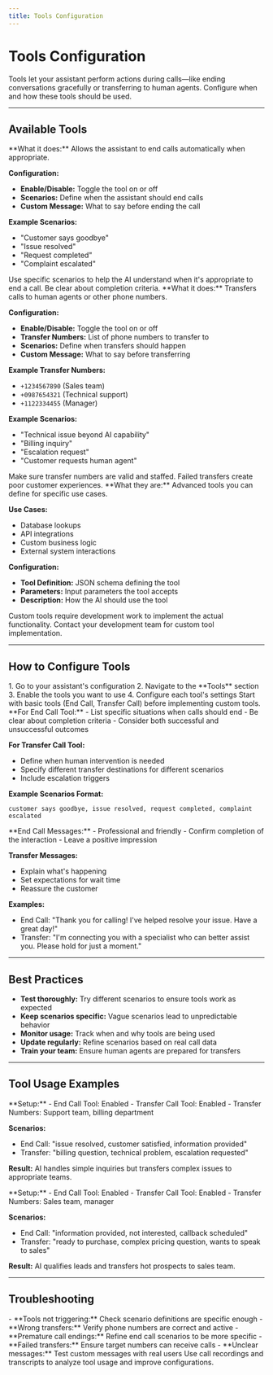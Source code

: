 ```yaml
---
title: Tools Configuration
---
```


# Tools Configuration

<Callout type="info">
Tools let your assistant perform actions during calls—like ending conversations gracefully or transferring to human agents. Configure when and how these tools should be used.
</Callout>

---

## Available Tools

<Accordion title="End Call Tool">
**What it does:** Allows the assistant to end calls automatically when appropriate.

**Configuration:**
- **Enable/Disable:** Toggle the tool on or off
- **Scenarios:** Define when the assistant should end calls
- **Custom Message:** What to say before ending the call

**Example Scenarios:**
- "Customer says goodbye"
- "Issue resolved"
- "Request completed"
- "Complaint escalated"

<Callout type="tip">
Use specific scenarios to help the AI understand when it's appropriate to end a call. Be clear about completion criteria.
</Callout>
</Accordion>

<Accordion title="Transfer Call Tool">
**What it does:** Transfers calls to human agents or other phone numbers.

**Configuration:**
- **Enable/Disable:** Toggle the tool on or off
- **Transfer Numbers:** List of phone numbers to transfer to
- **Scenarios:** Define when transfers should happen
- **Custom Message:** What to say before transferring

**Example Transfer Numbers:**
- `+1234567890` (Sales team)
- `+0987654321` (Technical support)
- `+1122334455` (Manager)

**Example Scenarios:**
- "Technical issue beyond AI capability"
- "Billing inquiry"
- "Escalation request"
- "Customer requests human agent"

<Callout type="warning">
Make sure transfer numbers are valid and staffed. Failed transfers create poor customer experiences.
</Callout>
</Accordion>

<Accordion title="Custom Tools">
**What they are:** Advanced tools you can define for specific use cases.

**Use Cases:**
- Database lookups
- API integrations
- Custom business logic
- External system interactions

**Configuration:**
- **Tool Definition:** JSON schema defining the tool
- **Parameters:** Input parameters the tool accepts
- **Description:** How the AI should use the tool

<Callout type="note">
Custom tools require development work to implement the actual functionality. Contact your development team for custom tool implementation.
</Callout>
</Accordion>

---

## How to Configure Tools

<Accordion title="Step 1: Enable Tools">
1. Go to your assistant's configuration
2. Navigate to the **Tools** section
3. Enable the tools you want to use
4. Configure each tool's settings

<Callout type="tip">
Start with basic tools (End Call, Transfer Call) before implementing custom tools.
</Callout>
</Accordion>

<Accordion title="Step 2: Define Scenarios">
**For End Call Tool:**
- List specific situations when calls should end
- Be clear about completion criteria
- Consider both successful and unsuccessful outcomes

**For Transfer Call Tool:**
- Define when human intervention is needed
- Specify different transfer destinations for different scenarios
- Include escalation triggers

**Example Scenarios Format:**
```
customer says goodbye, issue resolved, request completed, complaint escalated
```
</Accordion>

<Accordion title="Step 3: Set Custom Messages">
**End Call Messages:**
- Professional and friendly
- Confirm completion of the interaction
- Leave a positive impression

**Transfer Messages:**
- Explain what's happening
- Set expectations for wait time
- Reassure the customer

**Examples:**
- End Call: "Thank you for calling! I've helped resolve your issue. Have a great day!"
- Transfer: "I'm connecting you with a specialist who can better assist you. Please hold for just a moment."
</Accordion>

---

## Best Practices

- **Test thoroughly:** Try different scenarios to ensure tools work as expected
- **Keep scenarios specific:** Vague scenarios lead to unpredictable behavior
- **Monitor usage:** Track when and why tools are being used
- **Update regularly:** Refine scenarios based on real call data
- **Train your team:** Ensure human agents are prepared for transfers

---

## Tool Usage Examples

<Accordion title="Customer Service Scenario">
**Setup:**
- End Call Tool: Enabled
- Transfer Call Tool: Enabled
- Transfer Numbers: Support team, billing department

**Scenarios:**
- End Call: "issue resolved, customer satisfied, information provided"
- Transfer: "billing question, technical problem, escalation requested"

**Result:** AI handles simple inquiries but transfers complex issues to appropriate teams.
</Accordion>

<Accordion title="Sales Scenario">
**Setup:**
- End Call Tool: Enabled
- Transfer Call Tool: Enabled
- Transfer Numbers: Sales team, manager

**Scenarios:**
- End Call: "information provided, not interested, callback scheduled"
- Transfer: "ready to purchase, complex pricing question, wants to speak to sales"

**Result:** AI qualifies leads and transfers hot prospects to sales team.
</Accordion>

---

## Troubleshooting

<Accordion title="Common Tool Issues">
- **Tools not triggering:** Check scenario definitions are specific enough
- **Wrong transfers:** Verify phone numbers are correct and active
- **Premature call endings:** Refine end call scenarios to be more specific
- **Failed transfers:** Ensure target numbers can receive calls
- **Unclear messages:** Test custom messages with real users
</Accordion>

<Callout type="tip">
Use call recordings and transcripts to analyze tool usage and improve configurations.
</Callout> 